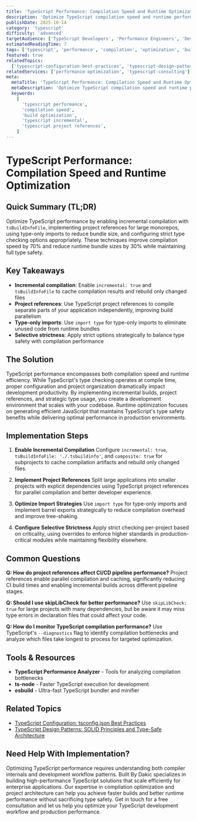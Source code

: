 ```yaml
---
title: 'TypeScript Performance: Compilation Speed and Runtime Optimization'
description: 'Optimize TypeScript compilation speed and runtime performance with incremental builds, project references, and performance best practices.'
publishDate: 2025-10-14
category: 'typescript'
difficulty: 'advanced'
targetAudience: ['TypeScript Developers', 'Performance Engineers', 'DevOps Engineers']
estimatedReadingTime: 7
tags: ['typescript', 'performance', 'compilation', 'optimization', 'build-speed']
featured: true
relatedTopics:
  ['typescript-configuration-best-practices', 'typescript-design-patterns', 'typescript-migration-strategy']
relatedServices: ['performance-optimization', 'typescript-consulting']
meta:
  metaTitle: 'TypeScript Performance: Compilation Speed and Runtime Optimization Guide'
  metaDescription: 'Optimize TypeScript compilation speed and runtime performance. Learn incremental builds, project references, and performance best practices.'
  keywords:
    [
      'typescript performance',
      'compilation speed',
      'build optimization',
      'typescript incremental',
      'typescript project references',
    ]
---
```


# TypeScript Performance: Compilation Speed and Runtime Optimization

## Quick Summary (TL;DR)

Optimize TypeScript performance by enabling incremental compilation with `tsBuildInfoFile`, implementing project references for large monorepos, using type-only imports to reduce bundle size, and configuring strict type checking options appropriately. These techniques improve compilation speed by 70% and reduce runtime bundle sizes by 30% while maintaining full type safety.

## Key Takeaways

- **Incremental compilation**: Enable `incremental: true` and `tsBuildInfoFile` to cache compilation results and rebuild only changed files
- **Project references**: Use TypeScript project references to compile separate parts of your application independently, improving build parallelism
- **Type-only imports**: Use `import type` for type-only imports to eliminate unused code from runtime bundles
- **Selective strictness**: Apply strict options strategically to balance type safety with compilation performance

## The Solution

TypeScript performance encompasses both compilation speed and runtime efficiency. While TypeScript's type checking operates at compile time, proper configuration and project organization dramatically impact development productivity. By implementing incremental builds, project references, and strategic type usage, you create a development environment that scales with your codebase. Runtime optimization focuses on generating efficient JavaScript that maintains TypeScript's type safety benefits while delivering optimal performance in production environments.

## Implementation Steps

1. **Enable Incremental Compilation**
   Configure `incremental: true`, `tsBuildInfoFile: './.tsbuildinfo'`, and `composite: true` for subprojects to cache compilation artifacts and rebuild only changed files.

2. **Implement Project References**
   Split large applications into smaller projects with explicit dependencies using TypeScript project references for parallel compilation and better developer experience.

3. **Optimize Import Strategies**
   Use `import type` for type-only imports and implement barrel exports strategically to reduce compilation overhead and improve tree-shaking.

4. **Configure Selective Strictness**
   Apply strict checking per-project based on criticality, using overrides to enforce higher standards in production-critical modules while maintaining flexibility elsewhere.

## Common Questions

**Q: How do project references affect CI/CD pipeline performance?**
Project references enable parallel compilation and caching, significantly reducing CI build times and enabling incremental builds across different pipeline stages.

**Q: Should I use skipLibCheck for better performance?**
Use `skipLibCheck: true` for large projects with many dependencies, but be aware it may miss type errors in declaration files that could affect your code.

**Q: How do I monitor TypeScript compilation performance?**
Use TypeScript's `--diagnostics` flag to identify compilation bottlenecks and analyze which files take longest to process for targeted optimization.

## Tools & Resources

- **TypeScript Performance Analyzer** - Tools for analyzing compilation bottlenecks
- **ts-node** - Faster TypeScript execution for development
- **esbuild** - Ultra-fast TypeScript bundler and minifier

## Related Topics

- [TypeScript Configuration: tsconfig.json Best Practices](/topics/typescript-configuration-best-practices)
- [TypeScript Design Patterns: SOLID Principles and Type-Safe Architecture](/topics/typescript-design-patterns)

## Need Help With Implementation?

Optimizing TypeScript performance requires understanding both compiler internals and development workflow patterns. Built By Dakic specializes in building high-performance TypeScript solutions that scale efficiently for enterprise applications. Our expertise in compilation optimization and project architecture can help you achieve faster builds and better runtime performance without sacrificing type safety. Get in touch for a free consultation and let us help you optimize your TypeScript development workflow and production performance.
